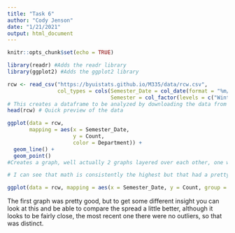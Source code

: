 ```yaml
---
title: "Task 6"
author: "Cody Jenson"
date: "1/21/2021"
output: html_document
---
```


```r
knitr::opts_chunk$set(echo = TRUE)

library(readr) #Adds the readr library
library(ggplot2) #Adds the ggplot2 library

rcw <- read_csv("https://byuistats.github.io/M335/data/rcw.csv", 
                col_types = cols(Semester_Date = col_date(format = "%m/%d/%y"), 
                                 Semester = col_factor(levels = c("Winter", "Spring", "Fall"))))
# This creates a dataframe to be analyzed by downloading the data from the page indicated as a csv file
head(rcw) # Quick preview of the data

ggplot(data = rcw, 
       mapping = aes(x = Semester_Date, 
                     y = Count, 
                     color = Department)) +
  geom_line() +
  geom_point()
#Creates a graph, well actually 2 graphs layered over each other, one with dots and the other lines connecting those dots

# I can see that math is consistently the highest but that had a pretty severe dip during 2017 in attendence that they are still recoving from.The lines tend to end in the same order they were in at the start too.

ggplot(data = rcw, mapping = aes(x = Semester_Date, y = Count, group = Semester)) + geom_boxplot()
```
The first graph was pretty good, but to get some different insight you can look at this and be able to compare the spread a little better, although it looks to be fairly close, the most recent one there were no outliers, so that was distinct.
